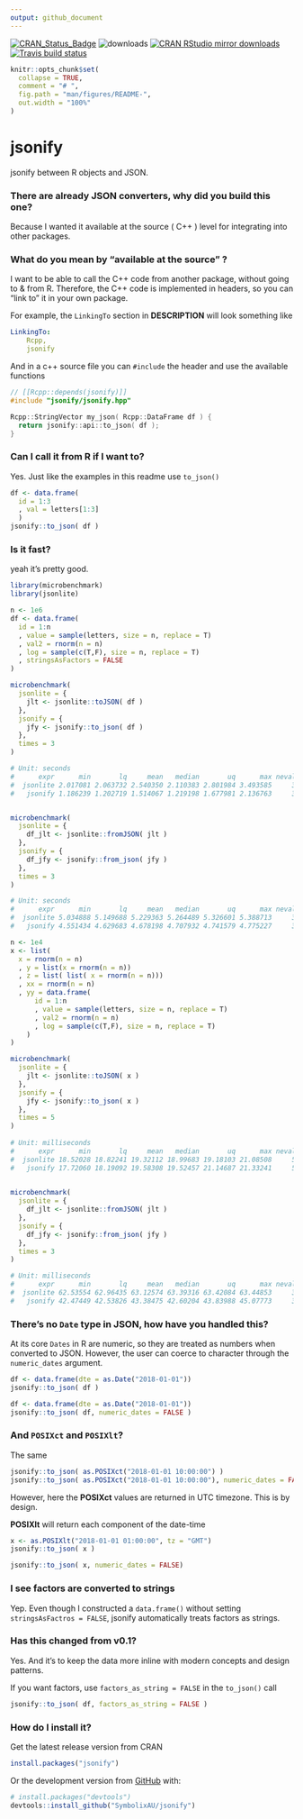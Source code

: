 ```yaml
---
output: github_document
---
```


[![CRAN_Status_Badge](http://www.r-pkg.org/badges/version/jsonify)](https://CRAN.R-project.org/package=jsonify)
![downloads](http://cranlogs.r-pkg.org/badges/grand-total/jsonify)
[![CRAN RStudio mirror downloads](http://cranlogs.r-pkg.org/badges/jsonify)](https://CRAN.R-project.org/package=jsonify)
[![Travis build status](https://travis-ci.org/SymbolixAU/jsonify.svg?branch=master)](https://travis-ci.org/SymbolixAU/jsonify)

```r
knitr::opts_chunk$set(
  collapse = TRUE,
  comment = "# ",
  fig.path = "man/figures/README-",
  out.width = "100%"
)
```

# jsonify

jsonify between R objects and JSON. 

###  There are already JSON converters, why did you build this one?

Because I wanted it available at the source ( C++ ) level for integrating into other packages.

### What do you mean by "available at the source" ?

I want to be able to call the C++ code from another package, without going to & from R. Therefore, the C++ code is implemented in headers, so you can "link to" it in your own package. 

For example, the `LinkingTo` section in **DESCRIPTION** will look something like

```yaml
LinkingTo: 
    Rcpp,
    jsonify
```
And in a c++ source file you can `#include` the header and use the available functions

```c++
// [[Rcpp::depends(jsonify)]]
#include "jsonify/jsonify.hpp"

Rcpp::StringVector my_json( Rcpp::DataFrame df ) {
  return jsonify::api::to_json( df );
}
```

### Can I call it from R if I want to?

Yes. Just like the examples in this readme use `to_json()`

```r
df <- data.frame(
  id = 1:3
  , val = letters[1:3]
  )
jsonify::to_json( df )
```

### Is it fast?

yeah it's pretty good. 

```r

library(microbenchmark)
library(jsonlite)

n <- 1e6
df <- data.frame(
  id = 1:n
  , value = sample(letters, size = n, replace = T)
  , val2 = rnorm(n = n)
  , log = sample(c(T,F), size = n, replace = T)
  , stringsAsFactors = FALSE
)

microbenchmark(
  jsonlite = {
    jlt <- jsonlite::toJSON( df )
  },
  jsonify = {
    jfy <- jsonify::to_json( df )
  },
  times = 3
)

# Unit: seconds
#      expr      min       lq     mean   median       uq      max neval
#  jsonlite 2.017081 2.063732 2.540350 2.110383 2.801984 3.493585     3
#   jsonify 1.186239 1.202719 1.514067 1.219198 1.677981 2.136763     3


microbenchmark(
  jsonlite = {
    df_jlt <- jsonlite::fromJSON( jlt )
  },
  jsonify = {
    df_jfy <- jsonify::from_json( jfy )
  },
  times = 3
)

# Unit: seconds
#      expr      min       lq     mean   median       uq      max neval
#  jsonlite 5.034888 5.149688 5.229363 5.264489 5.326601 5.388713     3
#   jsonify 4.551434 4.629683 4.678198 4.707932 4.741579 4.775227     3

n <- 1e4
x <- list(
  x = rnorm(n = n)
  , y = list(x = rnorm(n = n))
  , z = list( list( x = rnorm(n = n)))
  , xx = rnorm(n = n)
  , yy = data.frame(
      id = 1:n
      , value = sample(letters, size = n, replace = T)
      , val2 = rnorm(n = n)
      , log = sample(c(T,F), size = n, replace = T)
    )
)

microbenchmark(
  jsonlite = {
    jlt <- jsonlite::toJSON( x )
  },
  jsonify = {
    jfy <- jsonify::to_json( x )
  },
  times = 5
)
 
# Unit: milliseconds
#      expr      min       lq     mean   median       uq      max neval
#  jsonlite 18.52028 18.82241 19.32112 18.99683 19.18103 21.08508     5
#   jsonify 17.72060 18.19092 19.58308 19.52457 21.14687 21.33241     5
   

microbenchmark(
  jsonlite = {
    df_jlt <- jsonlite::fromJSON( jlt )
  },
  jsonify = {
    df_jfy <- jsonify::from_json( jfy )
  },
  times = 3
)

# Unit: milliseconds
#      expr      min       lq     mean   median       uq      max neval
#  jsonlite 62.53554 62.96435 63.12574 63.39316 63.42084 63.44853     3
#   jsonify 42.47449 42.53826 43.38475 42.60204 43.83988 45.07773     3


```


### There's no `Date` type in JSON, how have you handled this?

At its core `Dates` in R are numeric, so they are treated as numbers when converted to JSON. However, the user can coerce to character through the `numeric_dates` argument. 


```r
df <- data.frame(dte = as.Date("2018-01-01"))
jsonify::to_json( df )

df <- data.frame(dte = as.Date("2018-01-01"))
jsonify::to_json( df, numeric_dates = FALSE )
```



### And `POSIXct` and `POSIXlt`?

The same

```r

jsonify::to_json( as.POSIXct("2018-01-01 10:00:00") )
jsonify::to_json( as.POSIXct("2018-01-01 10:00:00"), numeric_dates = FALSE)

```

However, here the **POSIXct** values are returned in UTC timezone. This is by design. 

**POSIXlt** will return each component of the date-time

```r
x <- as.POSIXlt("2018-01-01 01:00:00", tz = "GMT")
jsonify::to_json( x )

jsonify::to_json( x, numeric_dates = FALSE)
```


### I see factors are converted to strings

Yep. Even though I constructed a `data.frame()` without setting `stringsAsFactros = FALSE`, jsonify automatically treats factors as strings. 

### Has this changed from v0.1?

Yes. And it's to keep the data more inline with modern concepts and design patterns.

If you want factors, use `factors_as_string = FALSE` in the `to_json()` call


```r
jsonify::to_json( df, factors_as_string = FALSE )
```


### How do I install it?

Get the latest release version from CRAN

```r
install.packages("jsonify")
```

Or the development version from [GitHub](https://github.com/) with:

```r
# install.packages("devtools")
devtools::install_github("SymbolixAU/jsonify")
```
